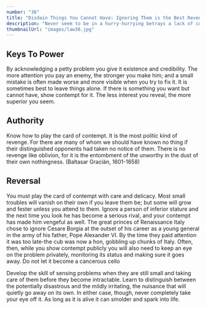 ```yaml
---
number: "36"
title: "Disdain Things You Cannot Have: Ignoring Them is the Best Revenge"
description: "Never seem to be in a hurry-hurrying betrays a lack of control over yourself, and over time. Always seem patient, as if you know that everything will come to you eventually. Become a detective of the right moment; sniff out the spirit of the times, the trends that will carry you to power. Learn to stand back when the time is not yet ripe, and to strike fiercely when it has reached fruition."
thumbnailUrl: "images/law36.jpg"
---
```


## Keys To Power

By acknowledging a petty problem you give it existence and credibility. The more attention you pay an enemy, the stronger you make him; and a small mistake is often made worse and more visible when you try to fix it. It is sometimes best to leave things alone. If there is something you want but cannot have, show contempt for it. The less interest you reveal, the more superior you seem.

## Authority

Know how to play the card of contempt. It is the most politic kind of revenge. For there are many of whom we should have known no thing if their distinguished opponents had taken no notice of them. There is no revenge like oblivion, for it is the entombment of the unworthy in the dust of their own nothingness. (Baltasar Graciän, 1601-1658)

## Reversal

You must play the card of contempt with care and delicacy. Most small troubles will vanish on their own if you leave them be; but some will grow and fester unless you attend to them. Ignore a person of inferior stature and the next time you look he has become a serious rival, and your contempt has made him vengeful as weIl. The great princes of Renaissance Italy chose to ignore Cesare Borgia at the outset of his career as a young general in the army of his father, Pope Alexander VI. By the time they paid attention it was too late-the cub was now a hon, gobbling up chunks of Italy. Often, then, while you show contempt publicly you will also need to keep an eye on the problem privately, monitoring its status and making sure it goes away. Do not let it become a cancerous cello 

Develop the skill of sensing problems when they are still small and taking care of them before they become intractable. Learn to distinguish between the potentially disastrous and the mildly irritating, the nuisance that will quietly go away on its own. In either case, though, never completely take your eye off it. As long as it is alive it can smolder and spark into life.